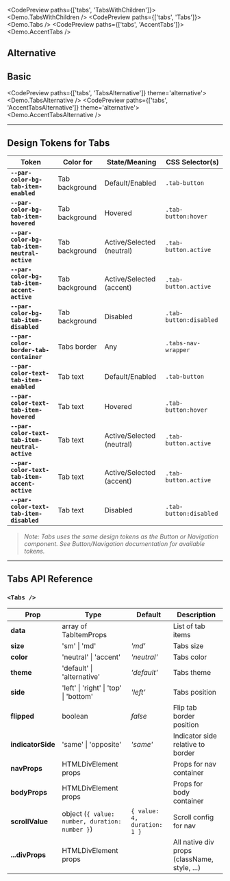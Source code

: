 
<CodePreview paths={['tabs', 'TabsWithChildren']}>
  <Demo.TabsWithChildren />
</CodePreview>
<CodePreview paths={['tabs', 'Tabs']}>
  <Demo.Tabs />
</CodePreview>
<CodePreview paths={['tabs', 'AccentTabs']}>
  <Demo.AccentTabs />
</CodePreview>

## Alternative

## Basic

<CodePreview paths={['tabs', 'TabsAlternative']} theme='alternative'>
  <Demo.TabsAlternative />
</CodePreview>
<CodePreview paths={['tabs', 'AccentTabsAlternative']} theme='alternative'>
  <Demo.AccentTabsAlternative />
</CodePreview>

---

## Design Tokens for Tabs

| **Token**                                      | **Color for**  | **State/Meaning**         | **CSS Selector(s)**    |
| ---------------------------------------------- | -------------- | ------------------------- | ---------------------- |
| **`--par-color-bg-tab-item-enabled`**          | Tab background | Default/Enabled           | `.tab-button`          |
| **`--par-color-bg-tab-item-hovered`**          | Tab background | Hovered                   | `.tab-button:hover`    |
| **`--par-color-bg-tab-item-neutral-active`**   | Tab background | Active/Selected (neutral) | `.tab-button.active`   |
| **`--par-color-bg-tab-item-accent-active`**    | Tab background | Active/Selected (accent)  | `.tab-button.active`   |
| **`--par-color-bg-tab-item-disabled`**         | Tab background | Disabled                  | `.tab-button:disabled` |
| **`--par-color-border-tab-container`**         | Tabs border    | Any                       | `.tabs-nav-wrapper`    |
| **`--par-color-text-tab-item-enabled`**        | Tab text       | Default/Enabled           | `.tab-button`          |
| **`--par-color-text-tab-item-hovered`**        | Tab text       | Hovered                   | `.tab-button:hover`    |
| **`--par-color-text-tab-item-neutral-active`** | Tab text       | Active/Selected (neutral) | `.tab-button.active`   |
| **`--par-color-text-tab-item-accent-active`**  | Tab text       | Active/Selected (accent)  | `.tab-button.active`   |
| **`--par-color-text-tab-item-disabled`**       | Tab text       | Disabled                  | `.tab-button:disabled` |

> _Note: Tabs uses the same design tokens as the Button or Navigation component. See Button/Navigation documentation for available tokens._

---

## Tabs API Reference

### `<Tabs />`

| **Prop**          | **Type**                                       | **Default**                 | **Description**                              |
| ----------------- | ---------------------------------------------- | --------------------------- | -------------------------------------------- |
| **data**          | array of TabItemProps                          |                             | List of tab items                            |
| **size**          | 'sm' \| 'md'                                   | _'md'_                      | Tabs size                                    |
| **color**         | 'neutral' \| 'accent'                          | _'neutral'_                 | Tabs color                                   |
| **theme**         | 'default' \| 'alternative'                     | _'default'_                 | Tabs theme                                   |
| **side**          | 'left' \| 'right' \| 'top' \| 'bottom'         | _'left'_                    | Tabs position                                |
| **flipped**       | boolean                                        | _false_                     | Flip tab border position                     |
| **indicatorSide** | 'same' \| 'opposite'                           | _'same'_                    | Indicator side relative to border            |
| **navProps**      | HTMLDivElement props                           |                             | Props for nav container                      |
| **bodyProps**     | HTMLDivElement props                           |                             | Props for body container                     |
| **scrollValue**   | object (`{ value: number, duration: number }`) | `{ value: 4, duration: 1 }` | Scroll config for nav                        |
| **...divProps**   | HTMLDivElement props                           |                             | All native div props (className, style, ...) |
